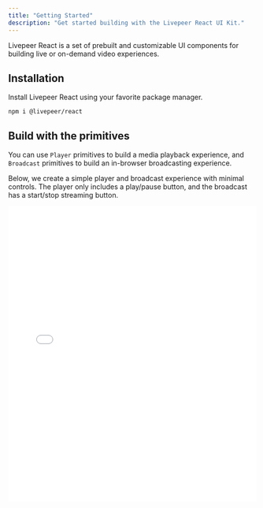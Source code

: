 ```yaml
---
title: "Getting Started"
description: "Get started building with the Livepeer React UI Kit."
---
```


Livepeer React is a set of prebuilt and customizable UI components for building
live or on-demand video experiences.

## Installation

Install Livepeer React using your favorite package manager.

```
npm i @livepeer/react
```

## Build with the primitives

You can use `Player` primitives to build a media playback experience, and
`Broadcast` primitives to build an in-browser broadcasting experience.

Below, we create a simple player and broadcast experience with minimal controls.
The player only includes a play/pause button, and the broadcast has a start/stop
streaming button.

<Tabs>
  <Tab title="Player.tsx">
    <iframe
      src={`https://ui-kit-docs-embed.vercel.app/player/getting_started`}
      height="600px"
      width="100%"
      frameBorder="0"
      allowFullScreen
      allow="autoplay; encrypted-media; fullscreen; picture-in-picture; display-capture; camera; microphone"
      style={{
        borderRadius: 10,
        backgroundColor: "black",
      }}
    />
  </Tab>
  <Tab title="Broadcast.tsx">
    <iframe
      src={`https://ui-kit-docs-embed.vercel.app/broadcast/getting_started`}
      height="600px"
      width="100%"
      frameBorder="0"
      allowFullScreen
      allow="autoplay; encrypted-media; fullscreen; picture-in-picture; display-capture; camera; microphone"
      style={{
        borderRadius: 10,
        backgroundColor: "black",
      }}
    />
  </Tab>
</Tabs>

## Integrate with Studio

Now that we've started using the primitives, we need something to play or
broadcast! We can integrate with the Livepeer Studio API to start playing media.

The below example shows the use of the `livepeer` JS SDK, but any other
language's SDK can be used to fetch the playback info or stream object.

<Tabs>
  <Tab title="get-source.ts">
    ```ts
    // this is a server function, which uses the API key
    // on the backend
    import { Livepeer } from "livepeer"
    import { getSrc } from "@livepeer/react/external";

    const livepeer = new Livepeer({
      apiKey: "YOUR_API_KEY"
    })

    export async function getSourceForPlaybackId(playbackId: string) {
      const playbackInfo = await livepeer.playback.get(playbackId);

      // the return value can be passed directly to the Player as `src`
      return getSrc(playbackInfo);
    }
    ```

  </Tab>
  <Tab title="get-ingest.ts">
    ```ts
    // this is a server function, which uses the API key
    // on the backend
    import { Livepeer } from "livepeer"
    import { getIngest } from "@livepeer/react/external";

    const livepeer = new Livepeer({
      apiKey: "YOUR_API_KEY"
    })

    export async function getIngestUrlForStreamId(streamId: string) {
      const stream = await livepeer.stream.get(streamId);

      // the return value can be passed directly to the Broadcast as `ingestUrl`
      return getIngest(stream.stream);
    }
    ```

  </Tab>
</Tabs>

Want to learn more? Continue reading the documentation for more details.
